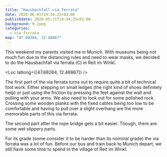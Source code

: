 ```yaml
---
title: "Hausbachfall via ferrata"
date: 2020-06-01T19:34:25+02:00
publishdate: 2020-05-31T19:34:25+02:00
background: 9.jpeg
categories:
  - via ferrata
map: "47.68284, 12.46867"
---
```


This weekend my parents visited me in Munich. With museums being not much fun
due to the distancing rules and need to wear masks, we decided to do the
Hausbachfall via ferrata (C) in Reit im Winkl.

<Loc latlong={[47.68284, 12.46867]} />

The first part of the via ferrata turns out to require quite a bit of
technical foot work. Either stepping on small ledges (the right kind of shoes
definitely help) or just using the friction by pressing the feet against the
wall and pulling with your arms. We also need to look out for some polished rock.
Crossing some wooden planks with the
fixed cables being too low to be comfortable and having to pull over a slight
overhang are the more memorable parts of this via ferrata.

<Gallery>
  <Rimg src="1.jpeg" caption="The start of the via ferrata." />
  <Rimg src="2.jpeg" alt="In the via ferrata." />
  <Rimg src="3.jpeg" caption="No hands rest." />
  <Rimg src="9.jpeg" caption="The wooden planks." />
  <Rimg src="4.jpeg" caption="A two rope brigde." />
</Gallery>

The second part after the rope bridge gets a bit easier. Though, there are some
wet slippery parts.

<Gallery>
  <Rimg src="5.jpeg" alt="In the via ferrata." />
  <Rimg src="6.jpeg" alt="In the via ferrata." />
</Gallery>
<Rimg src="7.jpeg" caption="The upper part of the via ferrata." />
<Gallery>
  <Rimg src="8.jpeg" caption="The Hausbachfall." />
  <Rimg src="10.jpeg" caption="One of the wet parts." />
</Gallery>

For its grade (some consider it to be harder than its nominal grade) the via
ferrata was a lot of fun. Before our bus and train back to Munich depart, we
still have some time to spend in the village of Reit im Winkl.

<Rimg src="11.jpeg" caption="Reit im Winkl" />
